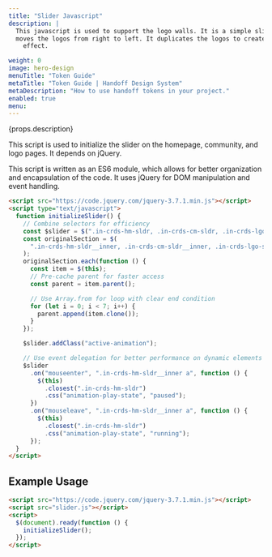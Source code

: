 ```yaml
---
title: "Slider Javascript"
description: |
  This javascript is used to support the logo walls. It is a simple slider that 
  moves the logos from right to left. It duplicates the logos to create a seamless
    effect.

weight: 0
image: hero-design
menuTitle: "Token Guide"
metaTitle: "Token Guide | Handoff Design System"
metaDescription: "How to use handoff tokens in your project."
enabled: true
menu:
---
```



<Hero title={props.title} image={false}>
  <p>{props.description}</p>
</Hero>

This script is used to initialize the slider on the homepage, community, and
logo pages. It depends on jQuery.

This script is written as an ES6 module, which allows for better organization
and encapsulation of the code. It uses jQuery for DOM manipulation and event
handling.

```html title="slider.js"
<script src="https://code.jquery.com/jquery-3.7.1.min.js"></script>
<script type="text/javascript">
  function initializeSlider() {
    // Combine selectors for efficiency
    const $slider = $(".in-crds-hm-sldr, .in-crds-cm-sldr, .in-crds-lgo-sldr");
    const originalSection = $(
      ".in-crds-hm-sldr__inner, .in-crds-cm-sldr__inner, .in-crds-lgo-sldr__inner"
    );
    originalSection.each(function () {
      const item = $(this);
      // Pre-cache parent for faster access
      const parent = item.parent();

      // Use Array.from for loop with clear end condition
      for (let i = 0; i < 7; i++) {
        parent.append(item.clone());
      }
    });

    $slider.addClass("active-animation");

    // Use event delegation for better performance on dynamic elements
    $slider
      .on("mouseenter", ".in-crds-hm-sldr__inner a", function () {
        $(this)
          .closest(".in-crds-hm-sldr")
          .css("animation-play-state", "paused");
      })
      .on("mouseleave", ".in-crds-hm-sldr__inner a", function () {
        $(this)
          .closest(".in-crds-hm-sldr")
          .css("animation-play-state", "running");
      });
  }
</script>
```

## Example Usage

```html title="index.js"
<script src="https://code.jquery.com/jquery-3.7.1.min.js"></script>
<script src="slider.js"></script>
<script>
  $(document).ready(function () {
    initializeSlider();
  });
</script>
```
